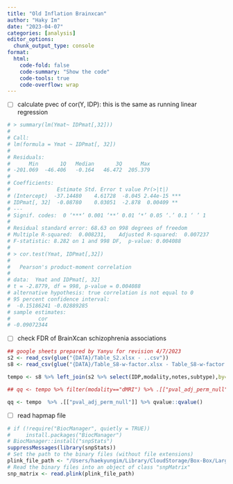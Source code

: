 ```yaml
---
title: "Old Inflation Brainxcan"
author: "Haky Im"
date: "2023-04-07"
categories: [analysis]
editor_options: 
  chunk_output_type: console
format:
  html:
    code-fold: false
    code-summary: "Show the code"
    code-tools: true
    code-overflow: wrap
---
```



-   [ ] calculate pvec of cor(Y, IDP): this is the same as running linear regression

```r
# > summary(lm(Ymat~ IDPmat[,32]))
# 
# Call:
# lm(formula = Ymat ~ IDPmat[, 32])
# 
# Residuals:
#      Min       1Q   Median       3Q      Max 
# -201.069  -46.406   -0.164   46.472  205.379 
# 
# Coefficients:
#               Estimate Std. Error t value Pr(>|t|)    
# (Intercept)  -37.14480    4.61728  -8.045 2.44e-15 ***
# IDPmat[, 32]  -0.08780    0.03051  -2.878  0.00409 ** 
# ---
# Signif. codes:  0 ‘***’ 0.001 ‘**’ 0.01 ‘*’ 0.05 ‘.’ 0.1 ‘ ’ 1
# 
# Residual standard error: 68.63 on 998 degrees of freedom
# Multiple R-squared:  0.008231,	Adjusted R-squared:  0.007237 
# F-statistic: 8.282 on 1 and 998 DF,  p-value: 0.004088
# 
# > cor.test(Ymat, IDPmat[,32])
# 
# 	Pearson's product-moment correlation
# 
# data:  Ymat and IDPmat[, 32]
# t = -2.8779, df = 998, p-value = 0.004088
# alternative hypothesis: true correlation is not equal to 0
# 95 percent confidence interval:
#  -0.15186241 -0.02889285
# sample estimates:
#         cor 
# -0.09072344 
```

<!-- -   [ ] calculate pvec of cor(sum bk Xk, sum gammak Xk) -->

<!-- ```{r fit gY on gIDP} -->
<!-- ## run fast_predixcan_assoc -->
<!-- idnum=1:nsam -->
<!-- idvec = glue("id-{idnum}") -->
<!-- gres <- fast_predixcan_assoc(data.frame(IID=idvec,gIDPmat), data.frame(IID=idvec,gYmat), idlist=idvec) -->
<!-- qqunif(gres$pval) -->

<!-- ``` -->


-   [ ] check FDR of BrainXcan schizophrenia associations

```r
## google sheets prepared by Yanyu for revision 4/7/2023
s2 <- read_csv(glue("{DATA}/Table_S2.xlsx - ..csv"))
s8 <- read_csv(glue("{DATA}/Table_S8-w-factor.xlsx - Table_S8-w-factor.csv"))

tempo <- s8 %>% left_join(s2 %>% select(IDP,modality,notes,subtype),by=c("IDP")) %>% filter(model=="ridge",phenotype=="SCZ_PGC_2020") %>% filter(substr(subtype, 1, 2) != 'w-' | is.na(subtype) ) %>% filter(!grepl("ProbTrack-1",IDP))

## qq <- tempo %>% filter(modality=="dMRI") %>% .[["pval_adj_perm_null"]] %>% qvalue::qvalue()

qq <- tempo  %>% .[["pval_adj_perm_null"]] %>% qvalue::qvalue()


```

-   [ ] read hapmap file

```r
# if (!require("BiocManager", quietly = TRUE))
#     install.packages("BiocManager")
# BiocManager::install("snpStats")
suppressMessages(library(snpStats))
# Set the path to the binary files (without file extensions)
plink_file_path <- "/Users/haekyungim/Library/CloudStorage/Box-Box/LargeFiles/imlab-data/Reference-Data/GWAS-tutorial-Marees/data_1_QC_GWAS/HapMap_3_r3_1"
# Read the binary files into an object of class "snpMatrix"
snp_matrix <- read.plink(plink_file_path)

```
